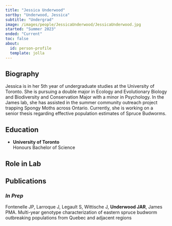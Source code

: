 ```yaml
---
title: "Jessica Underwood"
sortby: "Underwood, Jessica"
subtitle: "Undergrad"
image: /images/people/JessicaUnderwood/JessicaUnderwood.jpg
started: "Summer 2023"
ended: "Current"
toc: false
about:
  id: person-profile
  template: jolla
---
```


::: {#person-profile}
## Biography

Jessica is in her 5th year of undergraduate studies at the University of Toronto. She is pursuing a double major in Ecology and Evolutionary Biology and Biodiversity and Conservation Major with a minor in Psychology. In the James lab, she has assisted in the summer community outreach project trapping Spongy Moths across Ontario. Currently, she is working on a senior thesis regarding effective population estimates of Spruce Budworms.

## Education

-   **University of Toronto**<br /> Honours Bachelor of Science

## Role in Lab

## Publications
### _In Prep_

Fontenelle JP, Larroque J, Legault S, Wittische J, **Underwood JAR**, James PMA. Multi-year genotype characterization of eastern spruce budworm outbreaking populations from Quebec and adjacent regions 
:::